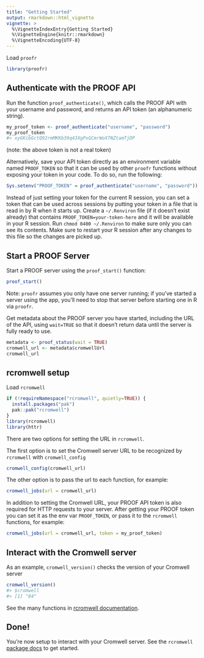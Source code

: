 ```yaml
---
title: "Getting Started"
output: rmarkdown::html_vignette
vignette: >
  %\VignetteIndexEntry{Getting Started}
  %\VignetteEngine{knitr::rmarkdown}
  %\VignetteEncoding{UTF-8}
---
```




Load `proofr`


``` r
library(proofr)
```

## Authenticate with the PROOF API

Run the function `proof_authenticate()`, which calls the PROOF API with your username and password, and returns an API token (an alphanumeric string).


``` r
my_proof_token <- proof_authenticate("username", "password")
my_proof_token
#> xyGKibGctQ92rmMKKb39q43XgPxGCmrWoX7NZtamTjDP
```

(note: the above token is not a real token)

Alternatively, save your API token directly as an environment variable named `PROOF_TOKEN` so that it can be used by other `proofr` functions without exposing your token in your code.  To do so, run the following: 


``` r
Sys.setenv("PROOF_TOKEN" = proof_authenticate("username", "password"))
```

Instead of just setting your token for the current R session, you can set a token that can be used across sessions by putting your token in a file that is read in by R when it starts up. Create a `~/.Renviron` file (if it doesn't exist already) that contains `PROOF_TOKEN=your-token-here` and it will be available in your R session. Run `chmod 0400 ~/.Renviron` to make sure only you can see its contents. Make sure to restart your R session after any changes to this file so the changes are picked up.

## Start a PROOF Server

Start a PROOF server using the `proof_start()` function:


``` r
proof_start()
```
Note: `proofr` assumes you only have one server running; if you've started a server using the app, you'll need to stop that server before starting one in R via `proofr`. 

Get metadata about the PROOF server you have started, including the URL of the API, using `wait=TRUE` so that it doesn't return data until the server is fully ready to use.  


``` r
metadata <- proof_status(wait = TRUE)
cromwell_url <- metadata$cromwellUrl
cromwell_url
```

## rcromwell setup

Load  `rcromwell`


``` r
if (!requireNamespace("rcromwell", quietly=TRUE)) {
  install.packages("pak")
  pak::pak("rcromwell")
}
library(rcromwell)
library(httr)
```

There are two options for setting the URL in `rcromwell`.

The first option is to set the Cromwell server URL to be recognized by `rcromwell` with `cromwell_config`


``` r
cromwell_config(cromwell_url)
```

The other option is to pass the url to each function, for example:


``` r
cromwell_jobs(url = cromwell_url)
```

In addition to setting the Cromwell URL, your PROOF API token is also required for HTTP requests to your server. After getting your PROOF token you can set it as the env var `PROOF_TOKEN`, or pass it to the `rcromwell` functions, for example:


``` r
cromwell_jobs(url = cromwell_url, token = my_proof_token)
```


## Interact with the Cromwell server

As an example, `cromwell_version()` checks the version of your Cromwell server


``` r
cromwell_version()
#> $cromwell
#> [1] "84"
```

See the many functions in [rcromwell documentation](https://getwilds.org/rcromwell/reference/).

## Done!

You're now setup to interact with your Cromwell server. See the `rcromwell` [package docs](https://getwilds.org/rcromwell/) to get started.
